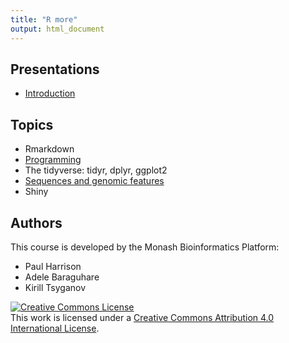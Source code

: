 ```yaml
---
title: "R more"
output: html_document
---
```


## Presentations

* [Introduction](slides/introduction.html)

## Topics

* Rmarkdown
* [Programming](topics/programming.html)
* The tidyverse: tidyr, dplyr, ggplot2
* [Sequences and genomic features](topics/sequences_and_features.html)
* Shiny

## Authors

This course is developed by the Monash Bioinformatics Platform:

* Paul Harrison
* Adele Baraguhare
* Kirill Tsyganov

<a rel="license" href="http://creativecommons.org/licenses/by/4.0/"><img alt="Creative Commons License" style="border-width:0" src="https://i.creativecommons.org/l/by/4.0/88x31.png" /></a><br />This work is licensed under a <a rel="license" href="http://creativecommons.org/licenses/by/4.0/">Creative Commons Attribution 4.0 International License</a>.

